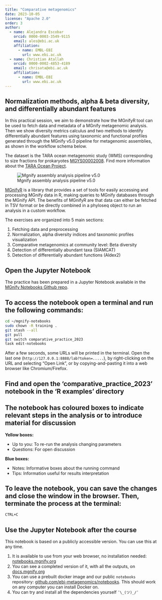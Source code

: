 ```yaml
---
title: "Comparative metagenomics"
date: 2023-10-05
license: "Apache 2.0"
order: 3
author:
  - name: Alejandra Escobar
    orcid: 0000-0003-3549-9115
    email: ales@ebi.ac.uk
    affiliation: 
      - name: EMBL-EBI
        url: www.ebi.ac.uk
  - name: Christian Atallah
    orcid: 0000-0002-4853-4189
    email: chrisata@ebi.ac.uk
    affiliation: 
      - name: EMBL-EBI
        url: www.ebi.ac.uk
---
```


Normalization methods, alpha & beta diversity, and differentially abundant features
-----------------------------------------------------------------------------------

In this practical session, we aim to demonstrate how the MGnifyR tool can be used to fetch data and metadata of a MGnify metagenomic analysis. Then we show diversity metrics calculus and two methods to identify differentially abundant features using taxonomic and functional profiles generated through the MGnify v5.0 pipeline for metagenomic assemblies, as shown in the workflow schema below.

The dataset is the TARA ocean metagenomic study (WMS) corresponding to size fractions for prokaryotes [MGYS00002008](https://www.ebi.ac.uk/metagenomics/studies/MGYS00002008#overview). Find more information about the [TARA Ocean Project](https://fondationtaraocean.org/en/expedition/tara-oceans/).

![Mgnify assembly analysis pipeline v5.0](https://www.ebi.ac.uk/metagenomics/static/5e55649e459d5f26ee6c.png)

[MGnifyR](https://rdrr.io/github/beadyallen/MGnifyR/f/doc/MGnifyR.Rmd) is a library that provides a set of tools for easily accessing and processing MGnify data in R, making queries to MGnify databases through the MGnify API. The benefits of MGnifyR are that data can either be fetched in TSV format or be directly combined in a phyloseq object to run an analysis in a custom workflow.

The exercises are organized into 5 main sections:

1. Fetching data and preprocessing
2. Normalization, alpha diversity indices and taxonomic profiles visualization
3. Comparative metagenomics at community level: Beta diversity
4. Detection of differentially abundant taxa (SIAMCAT)
5. Detection of differentially abundant functions (Aldex2)


Open the Jupyter Notebook
-------------------------

The practice has been prepared in a Jupyter Notebook available in the [MGnify Notebooks Github repo](https://github.com/EBI-Metagenomics/notebooks).

::: {.callout-step .callout-tip}
# To access the notebook open a terminal and run the following commands:
```bash
cd ~/mgnify-notebooks
sudo chown -R training .
git stash --all
git pull
git switch comparative_practice_2023
task edit-notebooks
```

After a few seconds, some URLs will be printed in the terminal. 
Open the last one (`http://127.0.0.1:8888/lab?token=.....`), by right-clicking on the URL and selecting "Open Link", or by copying-and-pasting it into a web browser like Chromium/Firefox.
:::

::: {.callout-step .callout-tip}
# Find and open the 'comparative_practice_2023' notebook in the 'R examples' directory 
:::

::: {.callout-note}
# The notebook has coloured boxes to indicate relevant steps in the analysis or to introduce material for discussion
**Yellow boxes:**  

* Up to you: To re-run the analysis changing parameters  
* Questions: For open discussion  

**Blue boxes:**  

* Notes: Informative boxes about the running command  
* Tips: Information useful for results interpretation  
:::

::: {.callout-step .callout-tip}
# To leave the notebook, you can save the changes and close the window in the browser. Then, terminate the process at the terminal:
```bash
CTRL+C
```
:::


Use the Jupyter Notebook after the course
-----------------------------------------

This notebook is based on a publicly accessible version.
You can use this at any time.

1. It is available to use from your web browser, no installation needed: [notebooks.mgnify.org](http://notebooks.mgnify.org)
2. You can see a completed version of it, with all the outputs, on [docs.mgnify.org](https://docs.mgnify.org)
3. You can use a prebuilt docker image and our public `notebooks` repository: [github.com/ebi-metagenomics/notebooks](https://www.github.com/ebi-metagenomics/notebooks). This should work on any computer you can install Docker on.
4. You can try and install all the dependencies yourself `¯\_(ツ)_/¯`